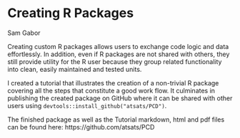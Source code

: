 
# Creating R Packages

Sam Gabor

Creating custom R packages allows users to exchange code logic and data effortlessly. In addition, even if R packages are not shared with others, they still provide utility for the R user because they group related functionality into clean, easily maintained and tested units.

I created a tutorial that illustrates the creation of a non-trivial R package covering all the steps that constitute a good work flow. It culminates in publishing the created package on GitHub where it can be shared with other users using `devtools::install_github("atsats/PCD")`. 

The finished package as well as the Tutorial markdown, html and pdf files can be found here: https://github.com/atsats/PCD

